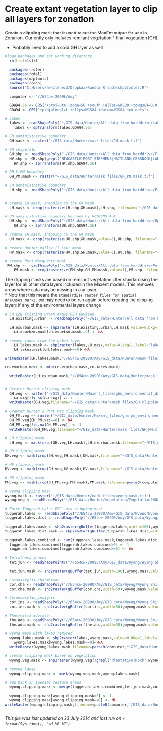 Create extant vegetation layer to clip all layers for zonation
========================================================

Create a clippling mask that is used to cut the MaxEnt output for use in Zonation.  Currently only includes remnant vegetation 
* final vegetation (GH)

* Probably need to add a solid GH layer as well 

```r
#load packages and set working directory
  rm(list=ls())
  
  packages(raster)
  packages(rgdal)
  packages(maptools)
  packages(rgeos)
  source("C:/Users/awhitehead/Dropbox/Random R code/shp2raster.R")

  computer <- "//654cw-20990/Amy"

  GDA94.56 <- CRS("+proj=utm +zone=56 +south +ellps=GRS80 +towgs84=0,0,0,0,0,0,0 +units=m +no_defs")
  GDA94 <- CRS("+proj=longlat +ellps=WGS84 +datum=WGS84 +no_defs")

# Lakes
  lakes <- readShapePoly("~/GIS_data/Hunter/All data from harddrive/Lakes/Lakes.shp",proj4string=CRS("+proj=utm +zone=56 +south +ellps=aust_SA +units=m +no_defs"))
    lakes <- spTransform(lakes,GDA94.56)

# GH administrative boundary
  GH.mask <- raster("~/GIS_data/Hunter/mask files/GH.mask.tif")

# GH shapefile
  GH.shp <- readShapePoly("~/GIS_data/Hunter/All data from harddrive/From HCCREMS/Boundaries/AoI/HCCREMS_LGA.shp",proj4=GDA94)
  HV.shp <- GH.shp[grepl("NEWCASTLE|PORT STEPHENS|MAITLAND|CESSNOCK|LAKE MACQUARIE|WYONG|GOSFORD",GH.shp$lganame),]
    HV.shp <- spTransform(HV.shp,GDA94.56)

# GH & PM boundary
  GH_PM.mask <- raster("~/GIS_data/Hunter/mask files/GH_PM.mask.tif")
  
# LH administrative boundary
  LH.shp <- readShapePoly("~/GIS_data/Hunter/All data from harddrive/From DO/OEH_Lower_Hunter_18122012/Administrative/5_LGAs_StudyArea.shp", proj4=GDA94.56)

  
# create LH mask, snapping to the GH mask
  LH.mask <- crop(rasterize(LH.shp,GH.mask),LH.shp, filename="~/GIS_data/Hunter/mask files/LH.mask.tif",format="GTiff",overwrite=T)

# UH administrative boundary bounded by HCCREMS AoI
  UH.shp <- readShapePoly("~/GIS_data/Hunter/All data from harddrive/Upper Hunter Strategic Assessment Review/AoI/UHSA_StudyArea_within_HCCREMS.shp",proj4=GDA94)
    UH.shp <- spTransform(UH.shp,GDA94.56)
  
# create LH mask, snapping to the GH mask
  UH.mask <- crop(rasterize(UH.shp,GH.mask,value=1),UH.shp, filename="~/GIS_data/Hunter/mask files/UH_HCCREMS.mask.tif",format="GTiff",overwrite=T)

# create Hunter Valley (7 LGA) mask
  HV.mask <- crop(rasterize(HV.shp,GH.mask,value=1),HV.shp, filename="~/GIS_data/Hunter/mask files/HV.mask.tif",format="GTiff",overwrite=T)

# create Port Macquarie mask
 PM.shp <- readShapePoly("~/GIS_data/Hunter/All data from harddrive/Port MacQuarie/PMHC LGA boundary.shp")
    PM.mask <- crop(rasterize(PM.shp,GH_PM.mask,value=1),PM.shp, filename=paste0(computer,"/GIS_data/Hunter/mask files/PM.mask.tif"),format="GTiff",overwrite=T)
```

The clipping masks are based on remnant vegetation after standardising the layer for all other data layers included in the Maxent models.  This removes areas where data may be missing in any layer.  
* Note that this means the `standardise raster files for spatial analyses_mark2.Rmd` may need to be run again before creating the clipping layers if any of the environmental layers change

```r
# LH_LZN_Existing_Urban_Areas_OEH_Revised
  LH.existing.urban <- readShapePoly("~/GIS_data/Hunter/All data from harddrive/From OEH/Raw data for RGP report/LH_LZN_Existing_Urban_Areas_OEH_Revised.shp")

  LH.exurban.mask <- shp2raster(LH.existing.urban,LH.mask,value=0,bkg=1,label="LH.urban.mask",save=F)
    LH.exurban.mask[LH.exurban.mask==0] <- NA

# remove lakes from the urban layer
    LH.lakes.mask <- shp2raster(lakes,LH.mask,value=0,bkg=1,label="lakes",save=F)
    LH.lakes.mask[LH.lakes.mask==0]<-NA

writeRaster(LH.lakes.mask,"//654cw-20990/Amy/GIS_data/Hunter/mask files/LH.lakes.mask.tif",format="GTiff",overwrite=T)

LH.exurban.mask <- min(LH.exurban.mask,LH.lakes.mask)

  writeRaster(LH.exurban.mask,"//654cw-20990/Amy/GIS_data/Hunter/mask files/LH.urban.clipping.mask.tif",format="GTiff",overwrite=T)


# Greater Hunter clipping mask
  GH.veg <- raster("~/GIS_data/Hunter/Maxent_files/ghm_environmental_data/standardised_rasters/final_vegetation.asc",crs=GDA94.56)
    GH.veg[!is.na(GH.veg)] <- 1
  writeRaster(GH.veg,filename="~/GIS_data/Hunter/mask files/GH.clipping.mask.tif",format="GTiff",overwrite=T)

# Greater Hunter & Port Mac clipping mask
  GH_PM.veg <- raster("~/GIS_data/Hunter/Maxent_files/ghm.pm_environmental_data/standardised_rasters/final_vegetation.asc",crs=GDA94.56)
  GH_PM.veg[GH_PM.veg==0] <- NA  
  GH_PM.veg[!is.na(GH_PM.veg)] <- 1
  writeRaster(GH_PM.veg,filename="~/GIS_data/Hunter/mask files/GH_PM.clipping.mask.tif",format="GTiff",overwrite=T)

# LH clipping mask
  LH.veg <- mask(crop(GH.veg,LH.mask),LH.exurban.mask,filename="~/GIS_data/Hunter/mask files/LH.clipping.mask.tif",format="GTiff",overwrite=T)

# UH clipping mask
UH.veg <- mask(crop(GH.veg,UH.mask),UH.mask,filename="~/GIS_data/Hunter/mask files/UH_HCCREMS.clipping.mask.tif",format="GTiff",overwrite=T)

# HV clipping mask
HV.veg <- mask(crop(GH.veg,HV.mask),HV.mask,filename="~/GIS_data/Hunter/mask files/HV.clipping.mask.tif",format="GTiff",overwrite=T)

# PM clipping mask
PM.veg <- mask(crop(GH_PM.veg,PM.mask),PM.mask,filename=paste0(computer,"/GIS_data/Hunter/mask files/HV.clipping.mask.tif"),format="GTiff",overwrite=T)

```

```r
# wyong clipping mask
wyong.mask <- raster("~/GIS_data/Hunter/mask files/wyong.mask.tif")
wyong.veg <- readShapePoly("~/GIS_data/Hunter/vegetation/Vegetation2008_WSC_20140716.shp",proj4string=GDA94.56)

# Force Tuggerah Lakes EEC into clipping mask
tuggerah.lakes <- readShapePoly("//654cw-20990/Amy/GIS_data/Wyong/Wyong Shire Council Data/Species/TuggerahLakesSaltmarsh(EEC)_WSC_20140716.shp",proj4string=GDA94.56)
tuggerah.lakes.dist <- readShapePoly("//654cw-20990/Amy/GIS_data/Wyong/Wyong Shire Council Data/Species/TuggerahLakesSaltmarshDisturbedZone(EEC)_WSC_20140716.shp",proj4string=GDA94.56)

tuggerah.lakes.mask <- shp2raster(gBuffer(tuggerah.lakes,width=100),wyong.mask,value=1,bkg=0,label="TuggerahLakesSaltmarsh(EEC)_WSC_20140716",save=F)
tuggerah.lakes.dist.mask <- shp2raster(gBuffer(tuggerah.lakes.dist,width=100),wyong.mask,value=0.5,bkg=0,label="TuggerahLakesSaltmarshDisturbedZone(EEC)_WSC_20140716",save=F)

tuggerah.lakes.combined <- sum(tuggerah.lakes.mask,tuggerah.lakes.dist.mask)
  tuggerah.lakes.combined[tuggerah.lakes.combined>0] <- 1
  tuggerah.lakes.combined[tuggerah.lakes.combined==0] <- NA

# Tetratheca juncea
  tet.jun <- readShapePoints("//654cw-20990/Amy/GIS_data/Wyong/Wyong Shire Council Data/Species/Tetratheca_juncea_WSC_20140716.shp",proj4string=GDA94.56)
  
  tet.jun.mask <- shp2raster(gBuffer(tet.jun,width=100),wyong.mask,value=1,bkg=NA,label="Tetratheca_juncea_WSC_20140716",save=F)

# Corunastylis_charmhaven
  cor.cha <- readShapePoly("//654cw-20990/Amy/GIS_data/Wyong/Wyong Shire Council Data/Species/Corunastylis_charmhaven_WSC_20140804.shp",proj4string=GDA94.56)
  cor.cha.mask <- shp2raster(gBuffer(cor.cha,width=50),wyong.mask,value=1,bkg=NA,label="Corunastylis_charmhaven_WSC_20140804",save=F)

# Corunastylis_insignis
  cor.ins <- readShapePoly("//654cw-20990/Amy/GIS_data/Wyong/Wyong Shire Council Data/Species/Corunastylis_insignis_WSC_20140804.shp",proj4string=GDA94.56)
  cor.ins.mask <- shp2raster(gBuffer(cor.ins,width=50),wyong.mask,value=1,bkg=NA,label="Corunastylis_insignis_WSC_20140804",save=F)

# Thelymitra adorata
  the.ado <- readShapePoly("//654cw-20990/Amy/GIS_data/Wyong/Wyong Shire Council Data/Species/Thelymitra_adorata_WSC_20140804.shp",proj4string=GDA94.56)
  the.ado.mask <- shp2raster(gBuffer(the.ado,width=50),wyong.mask,value=1,bkg=NA,label="Thelymitra_adorata_WSC_20140804",save=F)

# wyong mask with lakes removed
  wyong.lakes.mask <- shp2raster(lakes,wyong.mask,value=0,bkg=1,label="lakes",save=F)
    wyong.lakes.mask[wyong.lakes.mask==0]<-NA
  writeRaster(wyong.lakes.mask,filename=paste0(computer,"/GIS_data/Hunter/mask files/wyong.lakes.mask.tif"),format="GTiff",overwrite=T)

# create clipping mask based on vegetation
  wyong.veg.mask <- shp2raster(wyong.veg[!grepl("Plantation|Rock",wyong.veg$WYONG_VEG),],wyong.mask,label="WyongVeg2008",value=1,bkg=0,save = F)
  
# remove lakes
  wyong.clipping.mask <- mask(wyong.veg.mask,wyong.lakes.mask)

# add back in special feature areas
  wyong.clipping.mask <- merge(tuggerah.lakes.combined,tet.jun.mask,cor.cha.mask,the.ado.mask,wyong.clipping.mask)

  wyong.clipping.mask[wyong.clipping.mask>0] <- 1
  wyong.clipping.mask[wyong.clipping.mask==0] <- NA
writeRaster(wyong.clipping.mask,filename=paste0(computer,"/GIS_data/Hunter/mask files/wyong.clipping.mask.tif"),format="GTiff",overwrite=T)



```


*This file was last updated on 23 July 2014 and last run on `r format(Sys.time(), "%d %B %Y")`.*